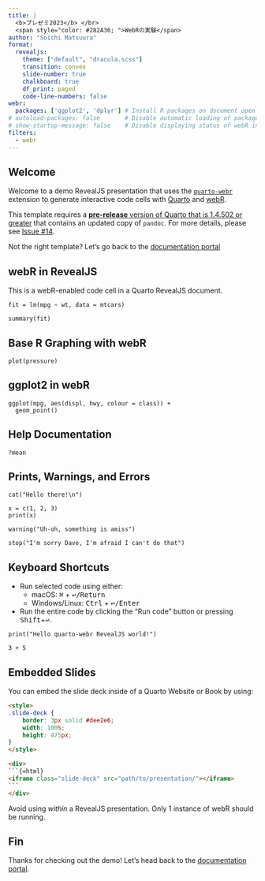 ```yaml
---
title: |
  <b>プレゼミ2023</b> </br>
  <span style="color: #282A36; ">WebRの実験</span>
author: "Soichi Matsuura"
format:
  revealjs:
    theme: ["default", "dracula.scss"]
    transition: convex
    slide-number: true
    chalkboard: true
    df_print: paged
    code-line-numbers: false
webr:
  packages: ['ggplot2', 'dplyr'] # Install R packages on document open
# autoload-packages: false       # Disable automatic loading of packages
# show-startup-message: false    # Disable displaying status of webR initialization
filters:
  - webr
---
```



## Welcome

Welcome to a demo RevealJS presentation that uses the [`quarto-webr`](https://github.com/coatless/quarto-webr) extension to generate interactive code cells with [Quarto](https://quarto.org) and [webR](https://docs.r-wasm.org/webr/latest/).

:::{.callout-important}
This template requires a [**pre-release** version of Quarto that is 1.4.502 or greater](https://quarto.org/docs/download/prerelease)  that contains an updated copy of `pandoc`. For more details, please see [Issue #14](https://github.com/coatless/quarto-webr/issues/14).
:::

Not the right template? Let's go back to the [documentation portal](../../)

## webR in RevealJS

This is a webR-enabled code cell in a Quarto RevealJS document.

```webr-r
fit = lm(mpg ~ wt, data = mtcars)

summary(fit)
```

## Base R Graphing with webR

```webr-r
plot(pressure)
```

## ggplot2 in webR

```webr-r
ggplot(mpg, aes(displ, hwy, colour = class)) +
  geom_point()
```

## Help Documentation

```webr-r
?mean
```



## Prints, Warnings, and Errors

```webr-r
cat("Hello there!\n")

x = c(1, 2, 3)
print(x)

warning("Uh-oh, something is amiss")

stop("I'm sorry Dave, I'm afraid I can't do that")
```


## Keyboard Shortcuts

- Run selected code using either:
  - macOS: <kbd>⌘</kbd> + <kbd>↩/Return</kbd>
  - Windows/Linux: <kbd>Ctrl</kbd> + <kbd>↩/Enter</kbd>
- Run the entire code by clicking the "Run code" button or pressing <kbd>Shift</kbd>+<kbd>↩</kbd>.

```webr-r
print("Hello quarto-webr RevealJS world!")

3 + 5
```

## Embedded Slides

You can embed the slide deck inside of a Quarto Website or Book by using:

````html
<style>
.slide-deck {
    border: 3px solid #dee2e6;
    width: 100%;
    height: 475px;
}
</style>

<div>
```{=html}
<iframe class="slide-deck" src="path/to/presentation/"></iframe>
```
</div>
````

:::{.callout-note}
Avoid using _within_ a RevealJS presentation. Only 1 instance of webR should be running.
:::

## Fin

Thanks for checking out the demo! Let's head back to
the [documentation portal](../../).
